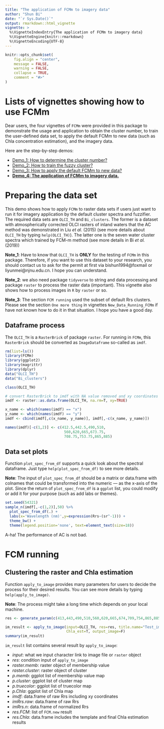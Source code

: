 ```yaml
---
title: "The application of FCMm to imagery data"
author: "Shun Bi"
date: "`r Sys.Date()`"
output: rmarkdown::html_vignette
vignette: >
  %\VignetteIndexEntry{The application of FCMm to imagery data}
  %\VignetteEngine{knitr::rmarkdown}
  %\VignetteEncoding{UTF-8}
---
```


```r
knitr::opts_chunk$set(
	fig.align = "center",
	message = FALSE,
	warning = FALSE,
	collapse = TRUE,
	comment = "#>"
)
```

# Lists of vignettes showing how to use FCMm

Dear users, the four vignettes of `FCMm` were provided in this package to demonstrate the usage and application to obtain the cluster number, to train the user-defined data set, to apply the default FCMm to new data (such as Chla concentration estimation), and the imagery data.

Here are the step-by-step demos:

 - [Demo_1: How to determine the cluster number?](./doc/Cluster_number_determination.html)
 - [Demo_2: How to train the fuzzy cluster?](./doc/Fuzzy_cluster_training.html)
 - [Demo_3: How to apply the default FCMm to new data?](./doc/New_Data_Running_FCMm.html)
 - [**Demo_4: The application of FCMm to imagery data.**](./doc/Raster_Running_FCMm.html)

# Preparing the data set

This demo shows how to apply `FCMm` to raster data sets if users just want to run it for imagery application by the default cluster spectra and fuzzifier. The required data sets are `OLCI_TH` and `Bi_clusters`. The former is a dataset with atmospherically corrected OLCI rasters of inland waters that the AC method was demonstrated in Liu *et al.* (2015) (see more details about `OLCI_TH` by typing `help(OLCI_TH)`). The latter one is the seven water cluster spectra which trained by FCM-m method (see more details in Bi *et al.* (2019))

**Note_1**: Have to know that `OLCI_TH` is **ONLY** for the testing of `FCMm` in this package. Therefore, if you want to use this dataset to your research, you should contact us to ask for the permit at first via bishun1994@foxmail or liyunmei@njnu.edu.cn. I hope you can understand.

**Note_2**: we also need package `tidyverse` to string and data processing and package `raster` to process the raster data (important). This vignette also shows how to process images in `R` by `raster` or so.

**Note_3**: The section `FCM running` used the subset of default Rrs clusters. Please see the section `One more thing` in vignettes `New_Data_Running_FCMm` if have not known how to do it in that situation. I hope you have a good day.

## Dataframe process

The `OLCI_TH` is a `RasterBrick` of package `raster`. For running in `FCMm`, this `RasterBrick` should be converted as `ImageDataframe` so-called as `imdf`.

```r
rm(list=ls())
library(FCMm)
library(ggplot2)
library(magrittr)
library(dplyr)
data("OLCI_TH")
data("Bi_clusters")

class(OLCI_TH)

# convert RasterBrick to imdf with NA value removed and xy coordinates recorded
imdf <- raster::as.data.frame(OLCI_TH, na.rm=T, xy=TRUE)

x_name <- which(names(imdf) == "x")
y_name <- which(names(imdf) == "y")
imdf <- cbind(imdf[,c(x_name, y_name)], imdf[,-c(x_name, y_name)])

names(imdf)[-c(1,2)] <- c(412.5,442.5,490,510,
                           560,620,665,673.75,
                           708.75,753.75,865,885)
```

## Data set plots

Function `plot_spec_from_df` supports a quick look about the spectral dataframe. Just type `help(plot_spec_from_df)` to see more details.

**Note**: The input of `plot_spec_from_df` should be a matrix or data.frame with colnames that could be transformed into the numeric --- as the x-axis of the plot. Since the return of `plot_spec_from_df` is a `ggplot` list, you could modify or add it for your purpose (such as add labs or themes).

```r
set.seed(54321)
sample_n(imdf[,-c(1,2)],50) %>% 
  plot_spec_from_df(.) + 
  labs(x='Wavelength (nm)',y=expression(Rrs~(sr^-1))) + 
  theme_bw() + 
  theme(legend.position='none', text=element_text(size=18))
```

A-ha! The performance of AC is not bad.

# FCM running

## Clustering the raster and Chla estimation

Function `apply_to_image` provides many parameters for users to decide the process for their desired results. You can see more details by typing `help(apply_to_image)`.

**Note**: The process might take a long time which depends on your local machine.

```r
res <- generate_param(c(413,443,490,510,560,620,665,674,709,754,865,885))

im_result <- apply_to_image(input=OLCI_TH, res=res, title.name="Test_image",
                            Chla_est=T, output_image=F)
summary(im_result)
```

`im_result` list contains several result by `apply_to_image`:

 - *input*: what we input character link to image file or `raster` object
 - *res*: condition input of `apply_to_image`
 - *raster.memb*: raster object of membership value
 - *raster.cluster*: raster object of cluster
 - *p.memb*: ggplot list of membership value map
 - *p.cluster*: ggplot list of cluster map
 - *p.truecolor*: ggplot list of truecolor map
 - *p.Chla*: ggplot list of Chla map
 - *imdf*: data.frame of raw Rrs including xy coordinates
 - *imRrs.raw*: data.frame of raw Rrs
 - *imRrs.n*: data.frame of normalized Rrs
 - *res.FCM*: list of `FCM.new` result
 - *res.Chla*: data.frame includes the template and final Chla estimation results

